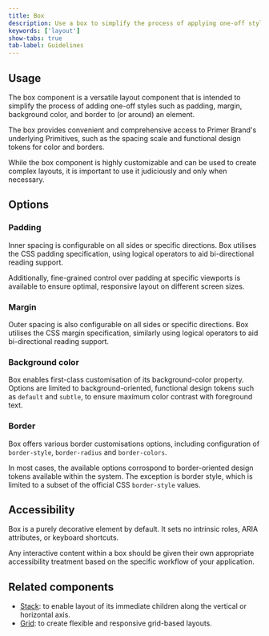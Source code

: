 ```yaml
---
title: Box
description: Use a box to simplify the process of applying one-off styles to an element
keywords: ['layout']
show-tabs: true
tab-label: Guidelines
---
```


## Usage

The box component is a versatile layout component that is intended to simplify the process of adding one-off styles such as padding, margin, background color, and border to (or around) an element.

The box provides convenient and comprehensive access to Primer Brand's underlying Primitives, such as the spacing scale and functional design tokens for color and borders.

While the box component is highly customizable and can be used to create complex layouts, it is important to use it judiciously and only when necessary.

## Options

### Padding

Inner spacing is configurable on all sides or specific directions. Box utilises the CSS padding specification, using logical operators to aid bi-directional reading support.

Additionally, fine-grained control over padding at specific viewports is available to ensure optimal, responsive layout on different screen sizes.

### Margin

Outer spacing is also configurable on all sides or specific directions. Box utilises the CSS margin specification, similarly using logical operators to aid bi-directional reading support.

### Background color

Box enables first-class customisation of its background-color property. Options are limited to background-oriented, functional design tokens such as `default` and `subtle`, to ensure maximum color contrast with foreground text.

### Border

Box offers various border customisations options, including configuration of `border-style`, `border-radius` and `border-colors`.

In most cases, the available options corrospond to border-oriented design tokens available within the system. The exception is border style, which is limited to a subset of the official CSS `border-style` values.

## Accessibility

Box is a purely decorative element by default. It sets no intrinsic roles, ARIA attributes, or keyboard shortcuts.

Any interactive content within a box should be given their own appropriate accessibility treatment based on the specific workflow of your application.

## Related components

- [Stack](/components/Stack): to enable layout of its immediate children along the vertical or horizontal axis.
- [Grid](/components/Grid): to create flexible and responsive grid-based layouts.
